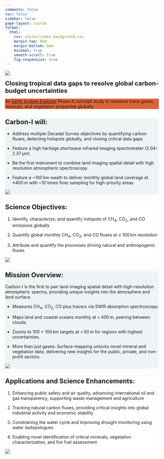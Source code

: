 ```yaml
---
comments: false
toc: false
sidebar: false
page-layout: custom
format:
  html:
    css: styles/index-background.css
    margin-top: 0em
    margin-bottom: 0em
    minimal: true
    smooth-scroll: true
    fig-responsive: true
---
```


:::: {.hero .hero-gradient .hero-home}
::: {.container .mb-5 .bottom-right}
![](/img/Logo-White2.png){.img-fluid style="max-width:35rem;"} 

[**Closing tropical data gaps to resolve global carbon-budget uncertainties**]{.ps-2 style="font-size:1.25rem;"}
:::
::::

::::: {.wrapper style="background-color: #DE6438;"}
::: {.container .border-bottom }
An [Earth System Explorer](https://explorers.larc.nasa.gov/2023ESE/index.html) Phase A concept study to measure trace gases, minerals, and vegetation properties globally.
:::
:::::





::::: {.wrapper style="background-color: #EEF4F6;"}
::::{.container .grid .mission .border-bottom .py-5 }

::: {.g-col-8 .col-md-6}
# **Carbon-I will:**

-   Address multiple Decadal Survey objectives by quantifying carbon fluxes, detecting hotspots globally, and closing critical data gaps

-   Feature a high heritage shortwave infrared imaging spectrometer (2.04-2.37&thinsp;µm)

-   Be the first instrument to combine land imaging spatial detail with
high resolution atmospheric spectroscopy

-  Feature a ~100&thinsp;km swath to deliver monthly global land
coverage at ≤400&thinsp;m with ~10 times finer sampling
for high-priority areas

:::

::: {.g-col-4} 
![](img/CarbonI-anim_whiteBG_small.gif){.img-fluid .mission-image-frame}
:::
::::
:::::

::::: {.wrapper style="background-color:rgb(255, 255, 255);"}
::::{.grid .mission .container .border-bottom .py-2}
::: {.g-col-8 .col-md-8 .order-2 .col-xs-8}
# **Science Objectives:**


1. Identify, characterize, and quantify hotspots of CH<sub>4</sub>, CO<sub>2</sub>, and CO emissions globally

2. Quantify global monthly CH<sub>4</sub>, CO<sub>2</sub>, and CO fluxes at &le; 100&thinsp;km resolution

3. Attribute and quantify the processes driving natural and anthropogenic fluxes

:::

::: {.g-col-4 .col-md-4 .order-1 .col-xs-4}
![](img/tCH4_CI-18383.png){.img-fluid .mission-image-frame} 
:::
::::
:::::

::::: {.wrapper style="background-color: #EEF4F6;"}
::::{.grid .mission .container .border-bottom .py-5}
::: {.g-col-8 .justify-content-center}
# **Mission Overview:**

Carbon-I is the first to pair land-imaging spatial detail with high-resolution atmospheric spectra, providing unique insights into the atmosphere and land surface.

-  Measures CH<sub>4</sub>, CO<sub>2</sub>, CO plus tracers via SWIR absorption spectroscopy.

-  Maps land and coastal oceans monthly at <&thinsp;400&thinsp;m, peering between clouds.

-  Zooms to 100 × 100&thinsp;km targets at <&thinsp;50&thinsp;m for regions with highest uncertainties.

-  More than just gases: Surface-mapping unlocks novel mineral and vegetation data, delivering new insights for the public, private, and non-profit sectors.


:::

::: {.g-col-4 .align-items-end .justify-content-center}
![](img/Target.jpg){.img-fluid .mission-image-frame style="border-radius: 0"}
:::
::::
:::::

::::: {.wrapper style="background-color:rgb(255, 255, 255);"}
::::{.grid .mission .container .border-bottom .py-5}
::: {.g-col-8 .order-md-2 }
# **Applications and Science Enhancements:**


1. Enhancing public safety and air quality, advancing international oil and gas transparency, supporting waste
management and agriculture

2. Tracking natural carbon fluxes, providing critical insights into global industrial activity and economic stability

3. Constraining the water cycle and improving drought monitoring using water isotopologues

4. Enabling novel identification of critical minerals, vegetation characterization, and fire fuel assessment

:::

::: {.g-col-4 .order-md-1 .justify-content-center}
![](img/CI-Applications.jpg){.img-fluid .mission-image-frame} 
:::
::::
:::::


<!-- Transition for section content-->

```{=html}
<script>
document.addEventListener("DOMContentLoaded", () => {
  const observer = new IntersectionObserver(
    (entries) => {
      entries.forEach(entry => {
        if (entry.isIntersecting) {
          if (entry.boundingClientRect.top > 0 && entry.boundingClientRect.bottom > window.innerHeight) {
            entry.target.classList.add('animate', 'show');
          } else {
            entry.target.classList.add('show');      // no animation
          }
        }
      });
    },
    { threshold: 0.2 } // when 0.2 of the content appears in viewport, fire callback
  );

  document.querySelectorAll('.mission').forEach(el => { 
    observer.observe(el)
  });
});
</script>
```
